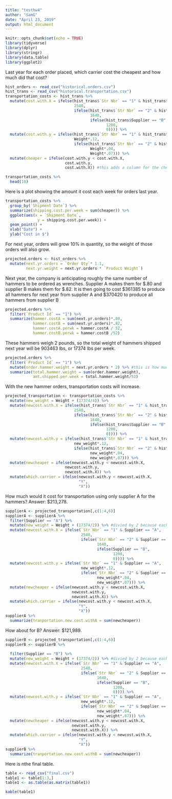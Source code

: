 ```yaml
---
title: "testhw4"
author: "SamG"
date: "April 23, 2019"
output: html_document
---
```


```r
knitr::opts_chunk$set(echo = TRUE)
library(tidyverse)
library(dplyr)
library(stringr)
library(data.table)
library(ggplot2)
```

Last year for each order placed, which carrier cost the cheapest and how much did that cost?

```r
hist_orders <- read_csv("historical.orders.csv")
hist_trans <- read_csv("historical.transportation.csv")
transportation_costs <- hist_trans %>%
  mutate(cost.with.X = ifelse(hist_trans$`Str Nbr` == "1" & hist_trans$Supplier == "A",
                              2540,
                              ifelse(hist_trans$`Str Nbr` == "2" & hist_trans$Supplier == "A",
                                     1640,
                                     ifelse(hist_trans$Supplier == "B",
                                            1200,
                                            0)))) %>%
  mutate(cost.with.y = ifelse(hist_trans$`Str Nbr` == "1" & hist_trans$Supplier == "A",
                              Weight*.12,
                              ifelse(hist_trans$`Str Nbr` == "2" & hist_trans$Supplier == "B",
                                     Weight*.04,
                                     Weight*.07))) %>%
  mutate(cheaper = ifelse(cost.with.y < cost.with.X,
                          cost.with.y,
                          cost.with.X)) #this adds a column for the cheapest option
```
```r
transportation_costs %>%
  head(10)
```
Here is a plot showing the amount it cost each week for orders last year.
```r
transportation_costs %>%
  group_by(`Shipment Date`) %>%
  summarize(shipping.cost.per.week = sum(cheaper)) %>%
  ggplot(aes(x = `Shipment Date`,
              y = shipping.cost.per.week)) +
  geom_point() +
  xlab("Date") +
  ylab("Cost in $")
```

For next year, orders will grow 10% in quantity, so the weight of those orders will also grow. 
```r
projected.orders <- hist_orders %>%
  mutate(next.yr.orders = `Order Qty`* 1.1,
         next.yr.weight = next.yr.orders * `Product Weight`)
```
Next year, the company is anticipating roughly the same number of hammers to be ordered as wrenches. Supplier A makes them for $.80 and supplier B makes them for $.82. 
It is then going to cost $361385 to produce all hammers for next year from supplier A and $370420 to produce all hammers from supplier B
```r
projected.orders %>%
  filter(`Product Id` == "1") %>%
  summarize(hammer.costA = sum(next.yr.orders)*.80,
            hammer.costB = sum(next.yr.orders)*.82,
            hammer.costA.perwk = hammer.costA / 52,
            hammer.costB.perwk = hammer.costB /52)
```
These hammers weigh 2 pounds, so the total weight of hammers shipped next year will be 903463 lbs, or 17374 lbs per week.

```r
projected.orders %>%
  filter(`Product Id` == "1") %>%
  mutate(order.hammer.weight = next.yr.orders * 2) %>% #this is how much each order will weigh
  summarize(total.hammer.weight = sum(order.hammer.weight),
            amt.shipped.per.week = total.hammer.weight/52)
```

With the new hammer orders, transportation costs will increase.
```r
projected_transportation <- transportation_costs %>%
  mutate(new_weight = Weight + (17374/4)) %>%
  mutate(newcost.with.X = ifelse(hist_trans$`Str Nbr` == "1" & hist_trans$Supplier == "A",
                              2540,
                              ifelse(hist_trans$`Str Nbr` == "2" & hist_trans$Supplier == "A",
                                     1640,
                                     ifelse(hist_trans$Supplier == "B",
                                            1200,
                                            0)))) %>%
  mutate(newcost.with.y = ifelse(hist_trans$`Str Nbr` == "1" & hist_trans$Supplier == "A",
                              new_weight*.12,
                              ifelse(hist_trans$`Str Nbr` == "2" & hist_trans$Supplier == "B",
                                     new_weight*.04,
                                     new_weight*.07))) %>%
  mutate(newcheaper = ifelse(newcost.with.y < newcost.with.X,
                          newcost.with.y,
                          newcost.with.X)) %>%
  mutate(which.carrier = ifelse(newcost.with.y < newcost.with.X,
                                "Y",
                                "X"))
```

How much would it cost for transportation using only supplier A for the hammers?
Answer: $213,278.
```r
supplierA <- projected_transportation[,c(1:4,6)]
supplierA <- supplierA %>%
  filter(Supplier == "A") %>%
  mutate(new_weight = Weight + (17374/2)) %>% #divied by 2 because each week has two shipments from store 2
  mutate(newcost.with.X = ifelse(`Str Nbr` == "1" & Supplier == "A",
                                 2540,
                                 ifelse(`Str Nbr` == "2" & Supplier == "A",
                                        1640,
                                        ifelse(Supplier == "B",
                                               1200,
                                               0)))) %>%
  mutate(newcost.with.y = ifelse(`Str Nbr` == "1" & Supplier == "A",
                                 new_weight*.12,
                                 ifelse(`Str Nbr` == "2" & Supplier == "B",
                                        new_weight*.04,
                                        new_weight*.07))) %>%
  mutate(newcheaper = ifelse(newcost.with.y < newcost.with.X,
                             newcost.with.y,
                             newcost.with.X)) %>%
  mutate(which.carrier = ifelse(newcost.with.y < newcost.with.X,
                                "Y",
                                "X"))
supplierA %>%
  summarize(tranportation.new.cost.withA = sum(newcheaper))
```


How about for B?
Answer: $121,989.

```r
supplierB <- projected_transportation[,c(1:4,6)]
supplierB <- supplierB %>%
  
  filter(Supplier == "B") %>%
  mutate(new_weight = Weight + (17374/2)) %>% #divied by 2 because each week has two shipments from store 2
  mutate(newcost.with.X = ifelse(`Str Nbr` == "1" & Supplier == "A",
                                 2540,
                                 ifelse(`Str Nbr` == "2" & Supplier == "A",
                                        1640,
                                        ifelse(Supplier == "B",
                                               1200,
                                               0)))) %>%
  mutate(newcost.with.y = ifelse(`Str Nbr` == "1" & Supplier == "A",
                                 new_weight*.12,
                                 ifelse(`Str Nbr` == "2" & Supplier == "B",
                                        new_weight*.04,
                                        new_weight*.07))) %>%
  mutate(newcheaper = ifelse(newcost.with.y < newcost.with.X,
                             newcost.with.y,
                             newcost.with.X)) %>%
  mutate(which.carrier = ifelse(newcost.with.y < newcost.with.X,
                                "Y",
                                "X"))
supplierB %>%
  summarize(tranportation.new.cost.withB = sum(newcheaper))
```

Here is nthe final table.
```r
table <- read_csv("final.csv")
table1 <- table[1:3,]
table1 <- as.table(as.matrix(table1))
```
```r
kable(table1)
```

